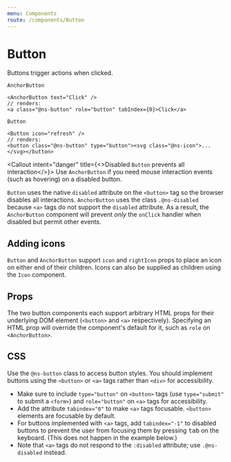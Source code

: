 ```yaml
---
menu: Components
route: /components/Button
---
```



# Button

Buttons trigger actions when clicked.

<ButtonsExample />

`AnchorButton`

```tsx
<AnchorButton text="Click" />
// renders:
<a class="@ns-button" role="button" tabIndex={0}>Click</a>
```

`Button`

```tsx
<Button icon="refresh" />
// renders:
<button class="@ns-button" type="button"><svg class="@ns-icon">...</svg></button>
```

<Callout intent="danger" title={<>Disabled <code>Button</code> prevents all interaction</>}>
  Use <code>AnchorButton</code> if you need mouse interaction events (such as hovering) on a disabled button.

  <code>Button</code> uses the native <code>disabled</code> attribute on the
  <code>&lt;button></code> tag so the browser disables all interactions.
  <code>AnchorButton</code> uses the class <code>.@ns-disabled</code> because
  <code>&lt;a></code> tags do not support the <code>disabled</code> attribute.
  As a result, the <code>AnchorButton</code> component will prevent *only* the
  <code>onClick</code> handler when disabled but permit other events.
</Callout>

## Adding icons

`Button` and `AnchorButton` support `icon` and `rightIcon` props to place an
icon on either end of their children. Icons can also be supplied as children
using the `Icon` component.

<ButtonsIconsExample />

## Props

The two button components each support arbitrary HTML props for their underlying
DOM element (`<button>` and `<a>` respectively). Specifying an HTML prop will
override the component's default for it, such as `role` on `<AnchorButton>`.

<Interface name="IButtonProps" />

## CSS

Use the `@ns-button` class to access button styles. You should implement buttons using the
`<button>` or `<a>` tags rather than `<div>` for accessibility.

* Make sure to include `type="button"` on `<button>` tags (use `type="submit"` to submit a
  `<form>`) and `role="button"` on `<a>` tags for accessibility.
* Add the attribute `tabindex="0"` to make `<a>` tags focusable. `<button>` elements are
  focusable by default.
* For buttons implemented with `<a>` tags, add `tabindex="-1"` to disabled buttons to prevent the
  user from focusing them by pressing <kbd>tab</kbd> on the keyboard. (This does not happen in the example below.)
* Note that `<a>` tags do not respond to the `:disabled` attribute; use `.@ns-disabled` instead.

<CssExample name="button" />
